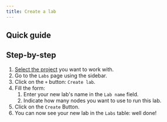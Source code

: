 ```yaml
---
title: Create a lab
---
```



## Quick guide
<VideoPlayer src="../../medias/webm/create-a-lab.webm" />

## Step-by-step
1. [Select the project](../projects/select-a-project) you want to work with.
2. Go to the `Labs` page using the sidebar.
3. Click on the `+` button: `Create lab`.
4. Fill the form:
    1. Enter your new lab's name in the `Lab name` field.
    2. Indicate how many nodes you want to use to run this lab.
5. Click on the `Create` Button.
6. You can now see your new lab in the `Labs` table: well done!